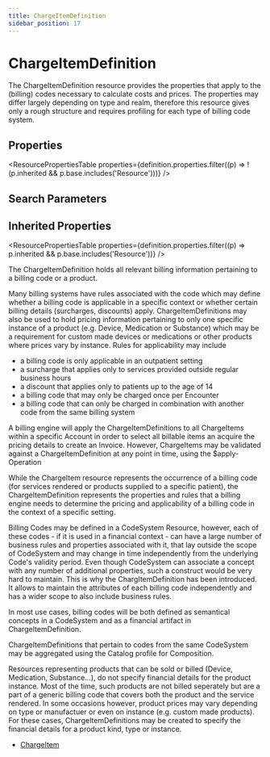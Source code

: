 ```yaml
---
title: ChargeItemDefinition
sidebar_position: 17
---
```



# ChargeItemDefinition

The <Link to="/docs/api/fhir/resources/chargeitemdefinition">ChargeItemDefinition</Link> resource provides the properties that apply to the (billing) codes necessary to calculate costs and prices. The properties may differ largely depending on type and realm, therefore this resource gives only a rough structure and requires profiling for each type of billing code system.

<Tabs queryString="section">
  <TabItem value="schema" label="Schema" default>

## Properties

<ResourcePropertiesTable
  properties={definition.properties.filter((p) => !(p.inherited && p.base.includes('Resource')))}
/>

## Search Parameters

<SearchParamsTable searchParams={definition.searchParameters} />

## Inherited Properties

<ResourcePropertiesTable properties={definition.properties.filter((p) => p.inherited && p.base.includes('Resource'))} />

  </TabItem>
  <TabItem value="usage" label="Usage">
<div> <a name="scope"></a> <p> The <Link to="/docs/api/fhir/resources/chargeitemdefinition">ChargeItemDefinition</Link> holds all relevant billing information pertaining to a billing code or a product. </p> <p> Many billing systems have rules associated with the code which may define whether a billing code is applicable in a specific context or whether certain billing details (surcharges, discounts) apply. <Link to="/docs/api/fhir/resources/chargeitemdefinition">ChargeItemDefinitions</Link> may also be used to hold pricing information pertaining to only one specific instance of a product (e.g. <Link to="/docs/api/fhir/resources/device">Device</Link>, <Link to="/docs/api/fhir/resources/medication">Medication</Link> or <Link to="/docs/api/fhir/resources/substance">Substance</Link>) which may be a requirement for custom made devices or medications or other products where prices vary by instance. Rules for applicability may include </p><ul> <li>a billing code is only applicable in an outpatient setting</li> <li>a surcharge that applies only to services provided outside regular business hours</li> <li>a discount that applies only to patients up to the age of 14</li> <li>a billing code that may only be charged once per <Link to="/docs/api/fhir/resources/encounter">Encounter</Link></li> <li>a billing code that can only be charged in combination with another code from the same billing system</li> </ul> <p></p> <p> A billing engine will apply the <Link to="/docs/api/fhir/resources/chargeitemdefinition">ChargeItemDefinitions</Link> to all <Link to="/docs/api/fhir/resources/chargeitem">ChargeItems</Link> within a specific <Link to="/docs/api/fhir/resources/account">Account</Link> in order to select all billable items  an acquire the pricing details to create an <Link to="/docs/api/fhir/resources/invoice">Invoice</Link>. However, <Link to="/docs/api/fhir/resources/chargeitem">ChargeItems</Link> may be validated against a <Link to="/docs/api/fhir/resources/chargeitemdefinition">ChargeItemDefinition</Link> at any point in time, using the $apply-Operation </p> </div>
  </TabItem>
  <TabItem value="relationships" label="Relationships">
<div> <p> While the <Link to="/docs/api/fhir/resources/chargeitem">ChargeItem</Link> resource represents the occurrence of a billing code (for services rendered or products supplied to a specific patient), the <Link to="/docs/api/fhir/resources/chargeitemdefinition">ChargeItemDefinition</Link> represents the properties and rules that a billing engine needs to determine the pricing and applicability of a billing code in the context of a specific setting. </p><p> Billing Codes may be defined in a <Link to="/docs/api/fhir/resources/codesystem">CodeSystem</Link> Resource, however, each of these codes - if it is used in a financial context - can have a large number of business rules and properties associated with it, that lay outside the scope of <Link to="/docs/api/fhir/resources/codesystem">CodeSystem</Link> and may change in time independently from the underlying Code's validity period. Even though <Link to="/docs/api/fhir/resources/codesystem">CodeSystem</Link> can associate a concept with any number of additional properties, such a construct would be very hard to maintain. This is why the ChargItemDefinition has been introduced. It allows to maintain the attributes of each billing code independently and has a wider scope to also include business rules. </p><p> In most use cases, billing codes will be both defined as semantical concepts in a <Link to="/docs/api/fhir/resources/codesystem">CodeSystem</Link> and as a financial artifact in <Link to="/docs/api/fhir/resources/chargeitemdefinition">ChargeItemDefinition</Link>. </p><p> <Link to="/docs/api/fhir/resources/chargeitemdefinition">ChargeItemDefinitions</Link> that pertain to codes from the same <Link to="/docs/api/fhir/resources/codesystem">CodeSystem</Link> may be aggregated using the Catalog profile for <Link to="/docs/api/fhir/resources/composition">Composition</Link>. </p><p> Resources representing products that can be sold or billed (Device, <Link to="/docs/api/fhir/resources/medication">Medication</Link>, <Link to="/docs/api/fhir/resources/substance">Substance</Link>...), do not specify financial details for the product instance. Most of the time, such products are not billed seperately but are a part of a generic billing code that covers both the product and the service rendered.  In some occasions however, product prices may vary depending on type or manufactuer or even on instance (e.g. custom made products). For these cases,  <Link to="/docs/api/fhir/resources/chargeitemdefinition">ChargeItemDefinitions</Link> may be created to specify the financial details for a product kind, type or instance. </p> </div>
  </TabItem>

  <TabItem value="referencedBy" label="Referenced By">
<ul><li><a href="/docs/api/fhir/resources/chargeitem">ChargeItem</a></li></ul>
  </TabItem>
</Tabs>
